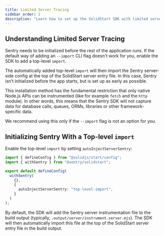 ```yaml
---
title: Limited Server Tracing
sidebar_order: 2
description: "Learn how to set up the SolidStart SDK with limited server tracing by adding a top-level import to the build output."
---
```


## Understanding Limited Server Tracing

Sentry needs to be initialized before the rest of the application runs.
If the default way of adding an <PlatformLink to="/install/cli-import">`--import` CLI flag</PlatformLink> doesn't work for you,
enable the SDK to add a top-level `import`.

The automatically added top-level `import` will then import the Sentry server-side config at the top of the SolidStart server entry file.
In this case, Sentry isn’t initialized before the app starts, but is set up as early as possible.

<Alert level='warning' title='Restrictions of this installation method'>

This installation method has the fundamental restriction that only native Node.js APIs can be instrumented (like for example `fetch` and the `http` module).
In other words, this means that the Sentry SDK will not capture data for database calls, queues, ORMs, libraries or other framework-specific data.

We recommend using this only if the `--import` flag is not an option for you.

</Alert>

## Initializing Sentry With a Top-level `import`

Enable the top-level `import` by setting `autoInjectServerSentry`:

```typescript {filename:app.config.ts} {8}
import { defineConfig } from "@solidjs/start/config";
import { withSentry } from "@sentry/solidstart";

export default defineConfig(
  withSentry(
    {},
    {
      autoInjectServerSentry: "top-level-import",
    }
  )
);
```

By default, the SDK will add the Sentry server instrumentation file to the build output (typically, `.output/server/instrument.server.mjs`).
The SDK will then automatically import this file at the top of the SolidStart server entry file in the build output.
